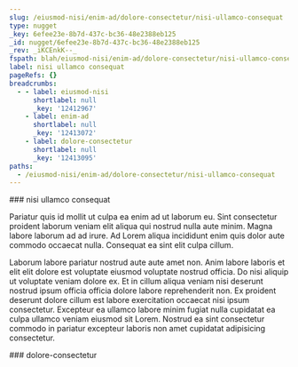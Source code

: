 ```yaml
---
slug: /eiusmod-nisi/enim-ad/dolore-consectetur/nisi-ullamco-consequat
type: nugget
_key: 6efee23e-8b7d-437c-bc36-48e2388eb125
_id: nugget/6efee23e-8b7d-437c-bc36-48e2388eb125
_rev: _iKCEnkK--_
fspath: blah/eiusmod-nisi/enim-ad/dolore-consectetur/nisi-ullamco-consequat.md
label: nisi ullamco consequat
pageRefs: {}
breadcrumbs:
  - - label: eiusmod-nisi
      shortlabel: null
      _key: '12412967'
    - label: enim-ad
      shortlabel: null
      _key: '12413072'
    - label: dolore-consectetur
      shortlabel: null
      _key: '12413095'
paths:
  - /eiusmod-nisi/enim-ad/dolore-consectetur/nisi-ullamco-consequat
---
```


<NuggetArea>
<Nugget slug="/eiusmod-nisi/enim-ad/dolore-consectetur/nisi-ullamco-consequat" type="nugget" _key="6efee23e-8b7d-437c-bc36-48e2388eb125" _id="nugget/6efee23e-8b7d-437c-bc36-48e2388eb125" _rev="_iKCEnkK--_" fspath="blah/eiusmod-nisi/enim-ad/dolore-consectetur/nisi-ullamco-consequat.md" label="nisi ullamco consequat" paths="/eiusmod-nisi/enim-ad/dolore-consectetur/nisi-ullamco-consequat">
<NuggetBody>
### nisi ullamco consequat

Pariatur quis id mollit ut culpa ea enim ad ut laborum eu. Sint consectetur proident laborum veniam elit aliqua qui nostrud nulla aute minim. Magna labore laborum ad ad irure. Ad Lorem aliqua incididunt enim quis dolor aute commodo occaecat nulla. Consequat ea sint elit culpa cillum.

Laborum labore pariatur nostrud aute aute amet non. Anim labore laboris et elit elit dolore est voluptate eiusmod voluptate nostrud officia. Do nisi aliquip ut voluptate veniam dolore ex. Et in cillum aliqua veniam nisi deserunt nostrud ipsum officia officia dolore labore reprehenderit non. Ex proident deserunt dolore cillum est labore exercitation occaecat nisi ipsum consectetur. Excepteur ea ullamco labore minim fugiat nulla cupidatat ea culpa ullamco veniam eiusmod sit Lorem. Nostrud ea sint consectetur commodo in pariatur excepteur laboris non amet cupidatat adipisicing consectetur.

</NuggetBody>
<Breadcrumbs>
<Crumbs>
<Crumb _key="12412967" label="eiusmod-nisi" /><Crumb _key="12413072" label="enim-ad" /><Crumb _key="12413095" label="dolore-consectetur" />
</Crumbs>
</Breadcrumbs>
</Nugget>

<NuggetsInbound>
</NuggetsInbound>
<NuggetsOutbound>
</NuggetsOutbound>
</NuggetArea>
<PassagesInbound>
<Passage direction="inbound" type="passage" _key="12413095" _id="passage/12413095" _rev="_iKCEnkG--_" label="dolore-consectetur" passage="dolore-consectetur" fspath="blah/eiusmod-nisi/enim-ad/dolore-consectetur" paths="/eiusmod-nisi/enim-ad/dolore-consectetur" slug="/eiusmod-nisi/enim-ad/dolore-consectetur">
<NuggetBody>
### dolore-consectetur

</NuggetBody>
<Breadcrumbs>
<Crumbs>
<Crumb _key="12412967" label="eiusmod-nisi" /><Crumb _key="12413072" label="enim-ad" />
</Crumbs>
</Breadcrumbs>
</Passage>

</PassagesInbound>
<PassagesOutbound>
</PassagesOutbound>